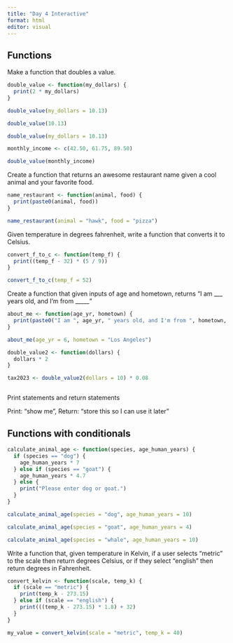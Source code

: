```yaml
---
title: "Day 4 Interactive"
format: html
editor: visual
---
```


## Functions

Make a function that doubles a value.

```r
double_value <- function(my_dollars) {
  print(2 * my_dollars)
}
```

```r
double_value(my_dollars = 10.13)
```

```r
double_value(10.13)
```

```r
double_value(my_dollars = 10.13)
```

```r
monthly_income <- c(42.50, 61.75, 89.50)

double_value(monthly_income)
```

Create a function that returns an awesome restaurant name given a cool animal and your favorite food.

```r
name_restaurant <- function(animal, food) {
  print(paste0(animal, food))
}

name_restaurant(animal = "hawk", food = "pizza")
```

Given temperature in degrees fahrenheit, write a function that converts it to Celsius.

```r
convert_f_to_c <- function(temp_f) {
  print((temp_f - 32) * (5 / 9))
}
```

```r
convert_f_to_c(temp_f = 52)
```

Create a function that given inputs of age and hometown, returns "I am \_\_\_ years old, and I'm from \_\_\_\_\_"

```r
about_me <- function(age_yr, hometown) {
  print(paste0("I am ", age_yr, " years old, and I'm from ", hometown, "."))
}

about_me(age_yr = 6, hometown = "Los Angeles")
```

```r
double_value2 <- function(dollars) {
  dollars * 2
}
```

```r
tax2023 <- double_value2(dollars = 10) * 0.08
```

```r

```

Print statements and return statements

Print: "show me", Return: "store this so I can use it later"

## Functions with conditionals

```r
calculate_animal_age <- function(species, age_human_years) {
  if (species == "dog") {
    age_human_years * 7
  } else if (species == "goat") {
    age_human_years * 4.7
  } else {
    print("Please enter dog or goat.")
  }
}
```

```r
calculate_animal_age(species = "dog", age_human_years = 10)

calculate_animal_age(species = "goat", age_human_years = 4)

calculate_animal_age(species = "whale", age_human_years = 10)
```

Write a function that, given temperature in Kelvin, if a user selects "metric" to the scale then return degrees Celsius, or if they select "english" then return degrees in Fahrenheit.

```r
convert_kelvin <- function(scale, temp_k) {
  if (scale == "metric") {
    print(temp_k - 273.15)
  } else if (scale == "english") {
    print(((temp_k - 273.15) * 1.8) + 32)
  }
}
```

```r
my_value = convert_kelvin(scale = "metric", temp_k = 40)
```
